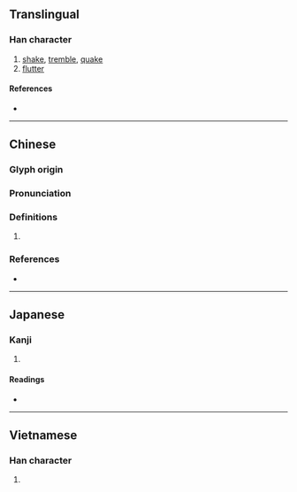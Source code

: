 {{character info/new}}
{{also|擞}}
==Translingual==

===Han character===
{{Han char|rn=64|rad=手|as=15|sn=18|four=58040|canj=QLVK|ids=⿰扌數}}

# [[shake]], [[tremble]], [[quake]]
# [[flutter]]

====References====
* {{Han ref|kx=0461.200|dkj=12912|dj=0810.270|hdz=31980.060|uh=64FB|ud=25851|bh=C25D|bd=49757}}

----

==Chinese==
{{zh-forms|s=擞}}

===Glyph origin===
{{Han etym}}

===Pronunciation===
{{zh-pron
|m=sǒu,sòu
|c=sau3,sau2
|mc=y
|oc=y
|cat=
}}
{{zh-attn-split}}

===Definitions===
{{zh-hanzi}}

# {{rfdef|zh}}

===References===
* {{R:yue:mfccd}}

----

==Japanese==

===Kanji===
{{ja-kanji|grade=|rs=手15}}

# {{defn|lang=ja|sort=手15}}

====Readings====
* {{ja-readings|on=[[そう]] (sō), [[す]] (su)|kun=[[あげる]] (ageru), [[すてる]] (suteru)}}

----

==Vietnamese==

===Han character===
{{vi-readings|rs=手15|hanviet=[[sú]], [[tẩu]], [[xỏ]], [[xổ]], [[số]]}}

# {{defn|lang=vi|sort=手15}}